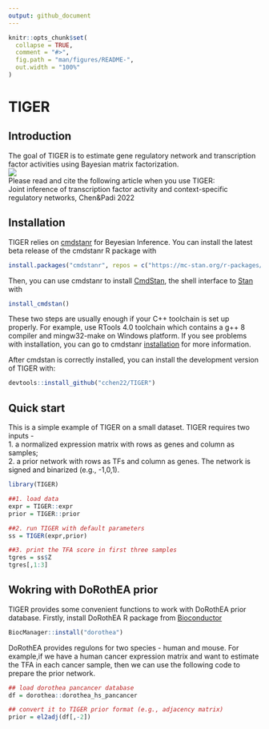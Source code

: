 ```yaml
---
output: github_document
---
```


<!-- README.md is generated from README.Rmd. Please edit that file -->

```r
knitr::opts_chunk$set(
  collapse = TRUE,
  comment = "#>",
  fig.path = "man/figures/README-",
  out.width = "100%"
)
```

# TIGER

<!-- badges: start -->
<!-- badges: end -->

## Introduction
The goal of TIGER is to estimate gene regulatory network and transcription factor 
activities using Bayesian matrix factorization.        
![](TIGER.png)<!-- -->              
Please read and cite the following article when you use TIGER:     
Joint inference of transcription factor activity and context-specific regulatory networks, Chen&Padi 2022

## Installation

TIGER relies on [cmdstanr](https://mc-stan.org/cmdstanr/) for Beyesian Inference. 
You can install the latest beta release of the cmdstanr R package with
``` r
install.packages("cmdstanr", repos = c("https://mc-stan.org/r-packages/", getOption("repos")))
```
Then, you can use cmdstanr to install [CmdStan](https://mc-stan.org/users/interfaces/cmdstan.html), the shell interface to [Stan](https://mc-stan.org/) with
``` r
install_cmdstan()
```
These two steps are usually enough if your C++ toolchain is set up properly. For example, use RTools 4.0 toolchain which contains a g++ 8 compiler and mingw32-make on Windows platform. If you see problems with installation, you can go to cmdstanr [installation](https://mc-stan.org/cmdstanr/articles/cmdstanr.html) for more information.     

After cmdstan is correctly installed, you can install the development version of TIGER with:
``` r
devtools::install_github("cchen22/TIGER")
```

## Quick start

This is a simple example of TIGER on a small dataset. TIGER requires two inputs -      
1. a normalized expression matrix with rows as genes and column as samples;       
2. a prior network with rows as TFs and column as genes. The network is signed and binarized (e.g., -1,0,1).       

```r
library(TIGER)

##1. load data
expr = TIGER::expr
prior = TIGER::prior

##2. run TIGER with default parameters
ss = TIGER(expr,prior)

##3. print the TFA score in first three samples
tgres = ss$Z
tgres[,1:3]

```

## Wokring with DoRothEA prior
TIGER provides some convenient functions to work with DoRothEA prior database. Firstly, install DoRothEA R package from [Bioconductor](https://bioconductor.org/packages/release/data/experiment/html/dorothea.html)

```r
BiocManager::install("dorothea")
```
DoRothEA provides regulons for two species - human and mouse. For example,if we have a human cancer expression matrix and want to estimate the TFA in each cancer sample, then we can use the following code to prepare the prior network.

```r
## load dorothea pancancer database
df = dorothea::dorothea_hs_pancancer

## convert it to TIGER prior format (e.g., adjacency matrix) 
prior = el2adj(df[,-2])

```


